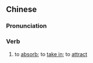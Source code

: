 ==Chinese==
{{zh-forms|s=吸纳}}

===Pronunciation===
{{zh-pron
|m=xīnà
|c=kap1 naap6
|mn=qz,xm,zz:khip-la̍p
|cat=v
}}

===Verb===
{{zh-verb}}

# to [[absorb]]; to [[take in]]; to [[attract]]
